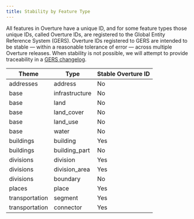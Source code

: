 ```yaml
---
title: Stability by Feature Type
---
```


All features in Overture have a unique ID, and for some feature types those unique IDs, called Overture IDs, are registered to the Global Entity Reference System (GERS). Overture IDs registered to GERS are intended to be stable &mdash; within a reasonable tolerance of error &mdash; across multiple Overture releases. When stability is not possible, we will attempt to provide traceability in a [GERS changelog](../changelog).

| Theme | Type | Stable Overture ID |
|-------|------|-----------|
| addresses | address | No |
| base | infrastructure | No |
| base | land | No |
| base | land_cover | No |
| base | land_use | No |
| base | water | No |
| buildings | building | Yes |
| buildings | building_part | No |
| divisions | division | Yes |
| divisions | division_area | Yes |
| divisions | boundary | No |
| places | place | Yes |
| transportation | segment | Yes |
| transportation | connector | Yes |

